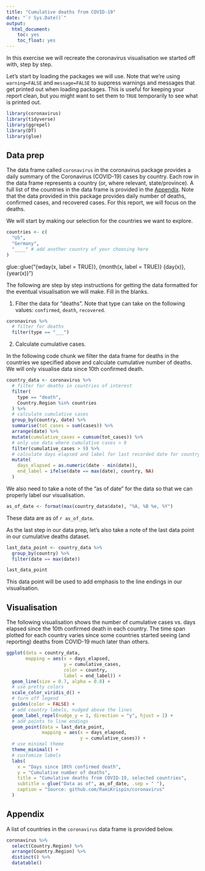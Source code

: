 ```yaml
---
title: "Cumulative deaths from COVID-19"
date: "`r Sys.Date()`"
output: 
  html_document: 
    toc: yes
    toc_float: yes
---
```


In this exercise we will recreate the coronavirus visualisation we started off with, step by step.

Let's start by loading the packages we will use. Note that we're using `warning=FALSE` and `message=FALSE` to suppress warnings and messages that get printed out when loading packages. This is useful for keeping your report clean, but you might want to set them to `TRUE` temporarily to see what is printed out.

```r
library(coronavirus)
library(tidyverse)
library(ggrepel)
library(DT)
library(glue)
```

## Data prep

The data frame called `coronavirus` in the coronavirus package provides a daily summary of the Coronavirus (COVID-19) cases by country. Each row in the data frame represents a country (or, where relevant, state/province). A full list of the countries in the data frame is provided in the [Appendix]. Note that the data provided in this package provides daily number of deaths, confirmed cases, and recovered cases. For this report, we will focus on the deaths. 

We will start by making our selection for the countries we want to explore.

```r
countries <- c(
  "US",
  "Germany",
  "____" # add another country of your choosing here
)
```

glue::glue("{wday(x, label = TRUE)}, {month(x, label = TRUE)} {day(x)}, {year(x)} ")


The following are step by step instructions for getting the data formatted for the eventual visualisation we will make. Fill in the blanks.

1. Filter the data for "deaths". Note that type can take on the following values: `confirmed`, `death`, `recovered`.

```r
coronavirus %>%
  # filter for deaths
  filter(type == "___")
```

2. Calculate cumulative cases.


In the following code chunk we filter the data frame for deaths in the countries we specified above and calculate cumulative number of deaths. We will only visualise data since 10th confirmed death. 

```r
country_data <- coronavirus %>%
  # filter for deaths in countries of interest
  filter(
    type == "death",
    Country.Region %in% countries
  ) %>%
  # calculate cumulative cases
  group_by(country, date) %>%
  summarise(tot_cases = sum(cases)) %>%
  arrange(date) %>%
  mutate(cumulative_cases = cumsum(tot_cases)) %>%
  # only use data where cumulative cases > 9
  filter(cumulative_cases > 9) %>%
  # calculate days elapsed and label for last recorded date for country
  mutate(
    days_elapsed = as.numeric(date - min(date)),
    end_label = ifelse(date == max(date), country, NA)
  )
```

We also need to take a note of the "as of date" for the data so that we can properly label our visualisation.

```r
as_of_date <- format(max(country_data$date), "%A, %B %e, %Y")
```

These data are as of `r as_of_date`.

As the last step in our data prep, let's also take a note of the last data point in our cumulative deaths dataset.

```r
last_data_point <- country_data %>%
  group_by(country) %>%
  filter(date == max(date))

last_data_point
```

This data point will be used to add emphasis to the line endings in our visualisation.

## Visualisation

The following visualisation shows the number of cumulative cases vs. days elapsed since the 10th confirmed death in each country. The time span plotted for each country varies since some countries started seeing (and reporting) deaths from COVID-19 much later than others.

```r
ggplot(data = country_data, 
       mapping = aes(x = days_elapsed, 
                     y = cumulative_cases, 
                     color = country, 
                     label = end_label)) +
  geom_line(size = 0.7, alpha = 0.8) +
  # use pretty colors
  scale_color_viridis_d() +
  # turn off legend
  guides(color = FALSE) +
  # add country labels, nudged above the lines
  geom_label_repel(nudge_y = 1, direction = "y", hjust = 1) + 
  # add points to line endings
  geom_point(data = last_data_point, 
             mapping = aes(x = days_elapsed, 
                           y = cumulative_cases)) +
  # use minimal theme
  theme_minimal() +
  # customize labels
  labs(
    x = "Days since 10th confirmed death",
    y = "Cumulative number of deaths",
    title = "Cumulative deaths from COVID-19, selected countries",
    subtitle = glue("Data as of", as_of_date, .sep = " "),
    caption = "Source: github.com/RamiKrispin/coronavirus"
  )
```

## Appendix

A list of countries in the `coronavirus` data frame is provided below.

```r
coronavirus %>%
  select(Country.Region) %>%
  arrange(Country.Region) %>%
  distinct() %>%
  datatable()
```
